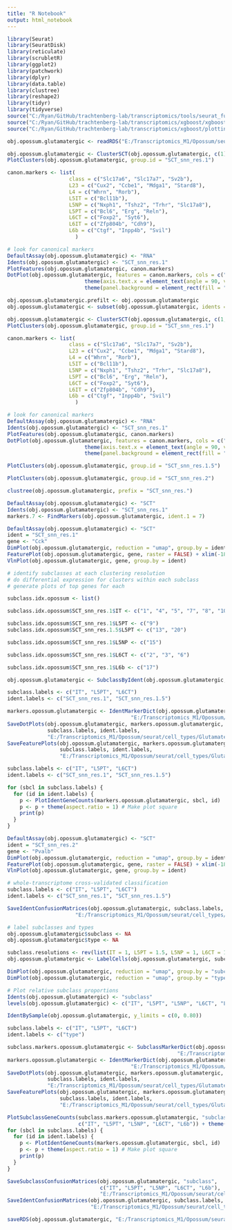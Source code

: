 ```yaml
---
title: "R Notebook"
output: html_notebook
---
```


```r

library(Seurat)
library(SeuratDisk)
library(reticulate)
library(scrubletR)
library(ggplot2)
library(patchwork)
library(dplyr)
library(data.table)
library(clustree)
library(reshape2)
library(tidyr)
library(tidyverse)
source("C:/Ryan/GitHub/trachtenberg-lab/transcriptomics/tools/seurat_functions.R")
source("C:/Ryan/GitHub/trachtenberg-lab/transcriptomics/xgboost/xgboost_train.R")
source("C:/Ryan/GitHub/trachtenberg-lab/transcriptomics/xgboost/plottingFxns.R")

obj.opossum.glutamatergic <- readRDS("E:/Transcriptomics_M1/Opossum/seurat/opossum_m1_glutamatergic.rds")

```


```r

obj.opossum.glutamatergic <- ClusterSCT(obj.opossum.glutamatergic, c(1))
PlotClusters(obj.opossum.glutamatergic, group.id = "SCT_snn_res.1")

```


```r

canon.markers <- list(
                    class = c("Slc17a6", "Slc17a7", "Sv2b"),
                    L23 = c("Cux2", "Ccbe1", "Mdga1", "Stard8"),
                    L4 = c("Whrn", "Rorb"),
                    L5IT = c("Bcl11b"),
                    L5NP = c("Nxph1", "Tshz2", "Trhr", "Slc17a8"),
                    L5PT = c("Bcl6", "Erg", "Reln"),
                    L6CT = c("Foxp2", "Syt6"),
                    L6IT = c("Zfp804b", "Cdh9"),
                    L6b = c("Ctgf", "Inpp4b", "Svil")
                      )

# look for canonical markers
DefaultAssay(obj.opossum.glutamatergic) <- "RNA"
Idents(obj.opossum.glutamatergic) <- "SCT_snn_res.1"
PlotFeatures(obj.opossum.glutamatergic, canon.markers)
DotPlot(obj.opossum.glutamatergic, features = canon.markers, cols = c("lightgrey", "red"), scale = FALSE) + 
                         theme(axis.text.x = element_text(angle = 90, vjust = 0.25)) + 
                         theme(panel.background = element_rect(fill = "white", color = NA), plot.background = element_rect(fill = "white", color = NA)) + NoLegend()

```


```r

obj.opossum.glutamatergic.prefilt <- obj.opossum.glutamatergic
obj.opossum.glutamatergic <- subset(obj.opossum.glutamatergic, idents = c(NA), invert = TRUE)

```


```r

obj.opossum.glutamatergic <- ClusterSCT(obj.opossum.glutamatergic, c(1, 1.5, 2))
PlotClusters(obj.opossum.glutamatergic, group.id = "SCT_snn_res.1")

canon.markers <- list(
                    class = c("Slc17a6", "Slc17a7", "Sv2b"),
                    L23 = c("Cux2", "Ccbe1", "Mdga1", "Stard8"),
                    L4 = c("Whrn", "Rorb"),
                    L5IT = c("Bcl11b"),
                    L5NP = c("Nxph1", "Tshz2", "Trhr", "Slc17a8"),
                    L5PT = c("Bcl6", "Erg", "Reln"),
                    L6CT = c("Foxp2", "Syt6"),
                    L6IT = c("Zfp804b", "Cdh9"),
                    L6b = c("Ctgf", "Inpp4b", "Svil")
                      )

# look for canonical markers
DefaultAssay(obj.opossum.glutamatergic) <- "RNA"
Idents(obj.opossum.glutamatergic) <- "SCT_snn_res.1"
PlotFeatures(obj.opossum.glutamatergic, canon.markers)
DotPlot(obj.opossum.glutamatergic, features = canon.markers, cols = c("lightgrey", "red"), scale = FALSE) + 
                         theme(axis.text.x = element_text(angle = 90, vjust = 0.25)) + 
                         theme(panel.background = element_rect(fill = "white", color = NA), plot.background = element_rect(fill = "white", color = NA)) + NoLegend()

```


```r

PlotClusters(obj.opossum.glutamatergic, group.id = "SCT_snn_res.1.5")

```


```r

PlotClusters(obj.opossum.glutamatergic, group.id = "SCT_snn_res.2")

```


```r

clustree(obj.opossum.glutamatergic, prefix = "SCT_snn_res.")

```


```r

DefaultAssay(obj.opossum.glutamatergic) <- "SCT"
Idents(obj.opossum.glutamatergic) <- "SCT_snn_res.1"
markers.7 <- FindMarkers(obj.opossum.glutamatergic, ident.1 = 7)

```


```r

DefaultAssay(obj.opossum.glutamatergic) <- "SCT"
ident = "SCT_snn_res.1"
gene <- "Cck"
DimPlot(obj.opossum.glutamatergic, reduction = "umap", group.by = ident, label = TRUE, raster = FALSE) + NoLegend() + xlim(-18, 18) + ylim(-18, 18) + coord_equal()
FeaturePlot(obj.opossum.glutamatergic, gene, raster = FALSE) + xlim(-18, 18) + ylim(-18, 18) + coord_equal()
VlnPlot(obj.opossum.glutamatergic, gene, group.by = ident)

```


```r

# identify subclasses at each clustering resolution
# do differential expression for clusters within each subclass
# generate plots of top genes for each

subclass.idx.opossum <- list()

subclass.idx.opossum$SCT_snn_res.1$IT <- c("1", "4", "5", "7", "8", "10", "11", "12", "13", "14", "16", "18", "19", "20")

subclass.idx.opossum$SCT_snn_res.1$L5PT <- c("9")
subclass.idx.opossum$SCT_snn_res.1.5$L5PT <- c("13", "20")

subclass.idx.opossum$SCT_snn_res.1$L5NP <- c("15")

subclass.idx.opossum$SCT_snn_res.1$L6CT <- c("2", "3", "6")

subclass.idx.opossum$SCT_snn_res.1$L6b <- c("17")

obj.opossum.glutamatergic <- SubclassByIdent(obj.opossum.glutamatergic, subclass.idx.opossum)

```


```r

subclass.labels <- c("IT", "L5PT", "L6CT")
ident.labels <- c("SCT_snn_res.1", "SCT_snn_res.1.5")

markers.opossum.glutamatergic <- IdentMarkerDict(obj.opossum.glutamatergic, subclass.labels, ident.labels,
                                        "E:/Transcriptomics_M1/Opossum/seurat/marker_genes/Glutamatergic/markerdict_clusters.rds")
SaveDotPlots(obj.opossum.glutamatergic, markers.opossum.glutamatergic,
             subclass.labels, ident.labels,
             "E:/Transcriptomics_M1/Opossum/seurat/cell_types/Glutamatergic/", "ENSMODG")
SaveFeaturePlots(obj.opossum.glutamatergic, markers.opossum.glutamatergic,
                 subclass.labels, ident.labels,
                 "E:/Transcriptomics_M1/Opossum/seurat/cell_types/Glutamatergic/")

```


```r

subclass.labels <- c("IT", "L5PT", "L6CT")
ident.labels <- c("SCT_snn_res.1", "SCT_snn_res.1.5")

for (sbcl in subclass.labels) {
  for (id in ident.labels) {
    p <- PlotIdentGeneCounts(markers.opossum.glutamatergic, sbcl, id)
    p <- p + theme(aspect.ratio = 1) # Make plot square
    print(p)
  }
}

```


```r

DefaultAssay(obj.opossum.glutamatergic) <- "SCT"
ident = "SCT_snn_res.2"
gene <- "Pvalb"
DimPlot(obj.opossum.glutamatergic, reduction = "umap", group.by = ident, label = TRUE, raster = FALSE) + NoLegend() + xlim(-18, 18) + ylim(-18, 18) + coord_equal()
FeaturePlot(obj.opossum.glutamatergic, gene, raster = FALSE) + xlim(-18, 18) + ylim(-18, 18) + coord_equal()
VlnPlot(obj.opossum.glutamatergic, gene, group.by = ident)

```


```r

# whole-transcriptome cross-validated classification
subclass.labels <- c("IT", "L5PT", "L6CT")
ident.labels <- c("SCT_snn_res.1", "SCT_snn_res.1.5")

SaveIdentConfusionMatrices(obj.opossum.glutamatergic, subclass.labels, ident.labels, 
                      "E:/Transcriptomics_M1/Opossum/seurat/cell_types/Glutamatergic/")

```


```r

# label subclasses and types
obj.opossum.glutamatergic$subclass <- NA
obj.opossum.glutamatergic$type <- NA

subclass.resolutions <- rev(list(IT = 1, L5PT = 1.5, L5NP = 1, L6CT = 1, L6b = 1))
obj.opossum.glutamatergic <- LabelCells(obj.opossum.glutamatergic, subclass.resolutions)

```


```r

DimPlot(obj.opossum.glutamatergic, reduction = "umap", group.by = "subclass", label = TRUE, raster = FALSE) + NoLegend() + xlim(-18, 18) + ylim(-18, 18) + coord_equal()
DimPlot(obj.opossum.glutamatergic, reduction = "umap", group.by = "type", label = TRUE, raster = FALSE) + NoLegend() + xlim(-18, 18) + ylim(-18, 18) + coord_equal()

```


```r

# Plot relative subclass proportions
Idents(obj.opossum.glutamatergic) <- "subclass"
levels(obj.opossum.glutamatergic) <- c("IT", "L5PT", "L5NP", "L6CT", "L6b")

IdentBySample(obj.opossum.glutamatergic, y_limits = c(0, 0.80))

```


```r

subclass.labels <- c("IT", "L5PT", "L6CT")
ident.labels <- c("type")

subclass.markers.opossum.glutamatergic <- SubclassMarkerDict(obj.opossum.glutamatergic, "subclass",
                                                       "E:/Transcriptomics_M1/Opossum/seurat/marker_genes/Glutamatergic/markerdict_subclass.rds")
markers.opossum.glutamatergic <- IdentMarkerDict(obj.opossum.glutamatergic, subclass.labels, ident.labels,
                                        "E:/Transcriptomics_M1/Opossum/seurat/marker_genes/Glutamatergic/markerdict_types.rds")
SaveDotPlots(obj.opossum.glutamatergic, markers.opossum.glutamatergic,
             subclass.labels, ident.labels,
             "E:/Transcriptomics_M1/Opossum/seurat/cell_types/Glutamatergic/", "ENSMODG")
SaveFeaturePlots(obj.opossum.glutamatergic, markers.opossum.glutamatergic,
                 subclass.labels, ident.labels,
                 "E:/Transcriptomics_M1/Opossum/seurat/cell_types/Glutamatergic/")

PlotSubclassGeneCounts(subclass.markers.opossum.glutamatergic, "subclass", 
                       c("IT", "L5PT", "L5NP", "L6CT", "L6b")) + theme(aspect.ratio = 1)
for (sbcl in subclass.labels) {
  for (id in ident.labels) {
    p <- PlotIdentGeneCounts(markers.opossum.glutamatergic, sbcl, id)
    p <- p + theme(aspect.ratio = 1) # Make plot square
    print(p)
  }
}

SaveSubclassConfusionMatrices(obj.opossum.glutamatergic, "subclass",
                              c("IT", "L5PT", "L5NP", "L6CT", "L6b"),
                              "E:/Transcriptomics_M1/Opossum/seurat/cell_types/Glutamatergic/")
SaveIdentConfusionMatrices(obj.opossum.glutamatergic, subclass.labels, ident.labels,
                           "E:/Transcriptomics_M1/Opossum/seurat/cell_types/Glutamatergic/")

```


```r

saveRDS(obj.opossum.glutamatergic, "E:/Transcriptomics_M1/Opossum/seurat/opossum_m1_glutamatergic_processed.rds")

```

